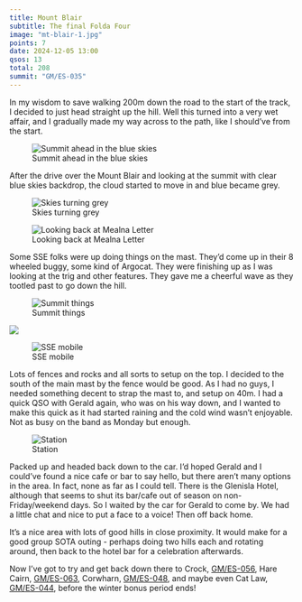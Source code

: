 ```yaml
---
title: Mount Blair
subtitle: The final Folda Four
image: "mt-blair-1.jpg"
points: 7
date: 2024-12-05 13:00
qsos: 13
total: 208
summit: "GM/ES-035"
---
```


In my wisdom to save walking 200m down the road to the start of the track, I decided to just head straight up the hill. Well this turned into a very wet affair, and I gradually made my way across to the path, like I should’ve from the start.

![Summit ahead in the blue skies](mt-blair-8.jpg)

After the drive over the Mount Blair and looking at the summit with clear blue skies backdrop, the cloud started to move in and blue became grey.

![Skies turning grey](mt-blair-5.jpg)

![Looking back at Mealna Letter](mt-blair-7.jpg)

Some SSE folks were up doing things on the mast. They’d come up in their 8 wheeled buggy, some kind of Argocat. They were finishing up as I was looking at the trig and other features. They gave me a cheerful wave as they tootled past to go down the hill.

![Summit things](mt-blair-6.jpg)

![](mt-blair-4.jpg)

![SSE mobile](mt-blair-2.jpg)

Lots of fences and rocks and all sorts to setup on the top. I decided to the south of the main mast by the fence would be good. As I had no guys, I needed something decent to strap the mast to, and setup on 40m. I had a quick QSO with Gerald again, who was on his way down, and I wanted to make this quick as it had started raining and the cold wind wasn’t enjoyable. Not as busy on the band as Monday but enough.

![Station](mt-blair-1.jpg)

Packed up and headed back down to the car. I’d hoped Gerald and I could’ve found a nice cafe or bar to say hello, but there aren’t many options in the area. In fact, none as far as I could tell. There is the Glenisla Hotel, although that seems to shut its bar/cafe out of season on non-Friday/weekend days. So I waited by the car for Gerald to come by. We had a little chat and nice to put a face to a voice! Then off back home.

It’s a nice area with lots of good hills in close proximity. It would make for a good group SOTA outing - perhaps doing two hills each and rotating around, then back to the hotel bar for a celebration afterwards.

Now I’ve got to try and get back down there to Crock, [GM/ES-056](https://summits.sota.org.uk/summit/GM/ES-056), Hare Cairn, [GM/ES-063](https://summits.sota.org.uk/summit/GM/ES-063), Corwharn, [GM/ES-048](https://summits.sota.org.uk/summit/GM/ES-048), and maybe even Cat Law, [GM/ES-044](https://summits.sota.org.uk/summit/GM/ES-044), before the winter bonus period ends!
